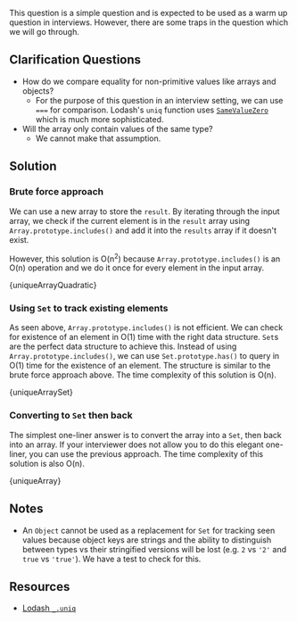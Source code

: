 

This question is a simple question and is expected to be used as a warm up question in interviews. However, there are some traps in the question which we will go through.

## Clarification Questions

- How do we compare equality for non-primitive values like arrays and objects?
  - For the purpose of this question in an interview setting, we can use `===` for comparison. Lodash's `uniq` function uses [`SameValueZero`](https://262.ecma-international.org/7.0/#sec-samevaluezero) which is much more sophisticated.
- Will the array only contain values of the same type?
  - We cannot make that assumption.

## Solution

### Brute force approach

We can use a new array to store the `result`. By iterating through the input array, we check if the current element is in the `result` array using `Array.prototype.includes()` and add it into the `results` array if it doesn't exist.

However, this solution is O(n<sup>2</sup>) because `Array.prototype.includes()` is an O(n) operation and we do it once for every element in the input array.

<MDXCodeBlock>{uniqueArrayQuadratic}</MDXCodeBlock>

### Using `Set` to track existing elements

As seen above, `Array.prototype.includes()` is not efficient. We can check for existence of an element in O(1) time with the right data structure. `Set`s are the perfect data structure to achieve this. Instead of using `Array.prototype.includes()`, we can use `Set.prototype.has()` to query in O(1) time for the existence of an element. The structure is similar to the brute force approach above. The time complexity of this solution is O(n).

<MDXCodeBlock>{uniqueArraySet}</MDXCodeBlock>

### Converting to `Set` then back

The simplest one-liner answer is to convert the array into a `Set`, then back into an array. If your interviewer does not allow you to do this elegant one-liner, you can use the previous approach. The time complexity of this solution is also O(n).

<MDXCodeBlock>{uniqueArray}</MDXCodeBlock>

## Notes

- An `Object` cannot be used as a replacement for `Set` for tracking seen values because object keys are strings and the ability to distinguish between types vs their stringified versions will be lost (e.g. `2` vs `'2'` and `true` vs `'true'`). We have a test to check for this.

## Resources

- [Lodash `_.uniq`](https://lodash.com/docs/4.17.15#uniq)
